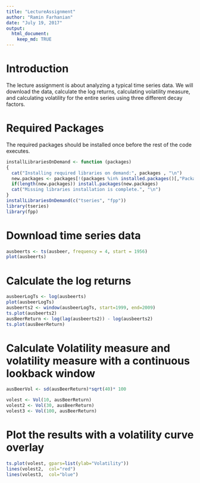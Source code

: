```yaml
---
title: "LectureAssignment"
author: "Ramin Farhanian"
date: "July 19, 2017"
output: 
  html_document:
    keep_md: TRUE
---
```


# Introduction
 The lecture assignment is about analyzing a typical time series data. We will download the data, calculate the log returns, calculating volatility measure, and calculating volatility for the entire series using three different decay factors.
 
 
# Required Packages
The required packages should be installed once before the rest of the code executes. 
```r
installLibrariesOnDemand <- function (packages)
{
  cat("Installing required libraries on demand:", packages , "\n")
  new.packages <- packages[!(packages %in% installed.packages()[,"Package"])]
  if(length(new.packages)) install.packages(new.packages)
  cat("Missing libraries installation is complete.", "\n")
}
installLibrariesOnDemand(c("tseries", "fpp"))
library(tseries)
library(fpp)
```
 
# Download time series data
```r
ausbeerts <- ts(ausbeer, frequency = 4, start = 1956)
plot(ausbeerts)
```
# Calculate the log returns
```r
ausbeerLogTs <- log(ausbeerts)
plot(ausbeerLogTs)
ausbeerts2 <- window(ausbeerLogTs, start=1999, end=2009)
ts.plot(ausbeerts2)
ausBeerReturn <- log(lag(ausbeerts2)) - log(ausbeerts2)
ts.plot(ausBeerReturn)
```

# Calculate Volatility measure and volatility measure with a continuous lookback window
```r
ausBeerVol <- sd(ausBeerReturn)*sqrt(40)* 100

volest <- Vol(10, ausBeerReturn)
volest2 <- Vol(30, ausBeerReturn)
volest3 <- Vol(100, ausBeerReturn)
```

# Plot the results with a volatility curve overlay
```r
ts.plot(volest, gpars=list(ylab="Volatility"))
lines(volest2,  col="red")
lines(volest3,  col="blue")
```


